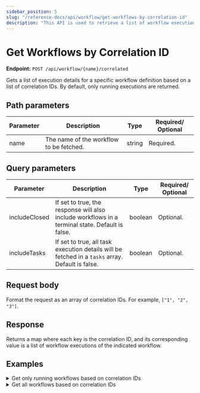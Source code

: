 ```yaml
---
sidebar_position: 5
slug: "/reference-docs/api/workflow/get-workflows-by-correlation-id"
description: "This API is used to retrieve a list of workflow executions based on its correlation IDs."
---
```



# Get Workflows by Correlation ID

**Endpoint:** `POST /api/workflow/{name}/correlated`

Gets a list of execution details for a specific workflow definition based on a list of correlation IDs. By default, only running executions are returned.

## Path parameters

| Parameter | Description                             | Type   | Required/ Optional |
| --------- | --------------------------------------- | ------ | ------------------ |
| name      | The name of the workflow to be fetched. | string | Required.          |

## Query parameters

| Parameter     | Description                                                                                      | Type    | Required/ Optional |
| ------------- | ------------------------------------------------------------------------------------------------ | ------- | ------------------ |
| includeClosed | If set to true, the response will also include workflows in a terminal state. Default is false.           | boolean | Optional.          |
| includeTasks  | If set to true, all task execution details will be fetched in a `tasks` array. Default is false. | boolean | Optional.          |

## Request body

Format the request as an array of correlation IDs. For example, `["1", "2", "3"]`.

## Response

Returns a map where each key is the correlation ID, and its corresponding value is a list of workflow executions of the indicated workflow.

## Examples

<details>
<summary>Get only running workflows based on correlation IDs</summary>

**Request**

```shell
curl -X 'POST' \
  'https://<YOUR_CLUSTER>/api/workflow/someWorkflow/correlated?includeClosed=false&includeTasks=false' \
  -H 'accept: */*' \
  -H 'X-Authorization: <TOKEN>' \
  -H 'Content-Type: application/json' \
  -d '[
  "1", "2"
]'
```

**Response**

The response includes only currently running workflow executions for each correlation ID because the `includeClosed` parameter is set to false.

```json
{
  "1": [
    {
      "ownerApp": "",
      "createTime": 1737091797157,
      "updateTime": 1737091797157,
      "createdBy": "user@example.com",
      "status": "RUNNING",
      "endTime": 0,
      "workflowId": "169f6da1-d494-11ef-a114-0af1b159704e",
      "tasks": [],
      "input": {},
      "output": {},
      "correlationId": "1",
      "taskToDomain": {},
      "failedReferenceTaskNames": [],
      "workflowDefinition": {
        "createTime": 1737019785656,
        "updateTime": 1737022056827,
        "name": "someWorkflow",
        "description": "test flow",
        "version": 1,
        "tasks": [
          {
            "name": "http",
            "taskReferenceName": "http_ref",
            "inputParameters": {
              "uri": "https://orkes-api-tester.orkesconductor.com/api",
              "method": "GET",
              "accept": "application/json",
              "contentType": "application/json",
              "encode": true
            },
            "type": "HTTP",
            "permissive": false
          },
          {
            "name": "wait",
            "taskReferenceName": "wait_ref",
            "inputParameters": {
              "duration": "7 seconds"
            },
            "type": "WAIT",
            "permissive": false
          }
        ],
        "inputParameters": [],
        "outputParameters": {
          "output": "${http_ref.output}"
        },
        "failureWorkflow": "",
        "schemaVersion": 2,
        "restartable": true,
        "workflowStatusListenerEnabled": false,
        "ownerEmail": "user@example.com",
        "timeoutPolicy": "ALERT_ONLY",
        "timeoutSeconds": 0,
        "variables": {},
        "inputTemplate": {},
        "enforceSchema": true
      },
      "priority": 0,
      "variables": {},
      "lastRetriedTime": 0,
      "failedTaskNames": [],
      "history": [],
      "rateLimited": false,
      "workflowVersion": 1,
      "startTime": 1737091797157,
      "workflowName": "someWorkflow"
    }
  ]
}
```

</details>

<details>
<summary>Get all workflows based on correlation IDs</summary>

**Request**

```shell
curl -X 'POST' \
  'https://<YOUR_CLUSTER>/api/workflow/someWorkflow/correlated?includeClosed=true&includeTasks=false' \
  -H 'accept: */*' \
  -H 'X-Authorization: <TOKEN>' \
  -H 'Content-Type: application/json' \
  -d '[
  "1", "2"
]'
```

**Response**

The response includes both running and completed workflow executions for each correlation ID because the` includeClosed` parameter is set to true.

```json
{
  "1": [
    {
      "ownerApp": "",
      "createTime": 1737091797157,
      "updateTime": 1737091797157,
      "createdBy": "user@example.com",
      "status": "RUNNING",
      "endTime": 0,
      "workflowId": "169f6da1-d494-11ef-a114-0af1b159704e",
      "tasks": [],
      "input": {},
      "output": {},
      "correlationId": "1",
      "taskToDomain": {},
      "failedReferenceTaskNames": [],
      "workflowDefinition": {
        "createTime": 1737019785656,
        "updateTime": 1737022056827,
        "name": "someWorkflow",
        "description": "test flow",
        "version": 1,
        "tasks": [
          {
            "name": "http",
            "taskReferenceName": "http_ref",
            "inputParameters": {
              "uri": "https://orkes-api-tester.orkesconductor.com/api",
              "method": "GET",
              "accept": "application/json",
              "contentType": "application/json",
              "encode": true
            },
            "type": "HTTP",
            "permissive": false
          },
          {
            "name": "wait",
            "taskReferenceName": "wait_ref",
            "inputParameters": {
              "duration": "7 seconds"
            },
            "type": "WAIT",
            "permissive": false
          }
        ],
        "inputParameters": [],
        "outputParameters": {
          "output": "${http_ref.output}"
        },
        "failureWorkflow": "",
        "schemaVersion": 2,
        "restartable": true,
        "workflowStatusListenerEnabled": false,
        "ownerEmail": "user@example.com",
        "timeoutPolicy": "ALERT_ONLY",
        "timeoutSeconds": 0,
        "variables": {},
        "inputTemplate": {},
        "enforceSchema": true
      },
      "priority": 0,
      "variables": {},
      "lastRetriedTime": 0,
      "failedTaskNames": [],
      "history": [],
      "rateLimited": false,
      "workflowVersion": 1,
      "startTime": 1737091797157,
      "workflowName": "someWorkflow"
    },
    {
      "ownerApp": "",
      "createTime": 1737091663648,
      "updateTime": 1737091670856,
      "createdBy": "user@example.com",
      "status": "COMPLETED",
      "endTime": 1737091670855,
      "workflowId": "c70b924d-d493-11ef-a114-0af1b159704e",
      "tasks": [],
      "input": {},
      "output": {
        "output": {
          "response": {
            "headers": {
              "Date": ["Fri, 17 Jan 2025 05:27:43 GMT"],
              "Content-Type": ["application/json"],
              "Content-Length": ["182"],
              "Connection": ["keep-alive"],
              "Strict-Transport-Security": [
                "max-age=15724800; includeSubDomains"
              ]
            },
            "reasonPhrase": "200 OK",
            "body": {
              "randomString": "sjmdxggwvkvcdgkcftih",
              "randomInt": 7870,
              "hostName": "orkes-api-sampler-67dfc8cf58-7ckpj",
              "apiRandomDelay": "0 ms",
              "sleepFor": "0 ms",
              "statusCode": "200",
              "queryParams": {}
            },
            "statusCode": 200
          }
        }
      },
      "correlationId": "1",
      "taskToDomain": {},
      "failedReferenceTaskNames": [],
      "workflowDefinition": {
        "createTime": 1737019785656,
        "updateTime": 1737022056827,
        "name": "someWorkflow",
        "description": "test flow",
        "version": 1,
        "tasks": [
          {
            "name": "http",
            "taskReferenceName": "http_ref",
            "inputParameters": {
              "uri": "https://orkes-api-tester.orkesconductor.com/api",
              "method": "GET",
              "accept": "application/json",
              "contentType": "application/json",
              "encode": true,
              "asyncComplete": false
            },
            "type": "HTTP",
            "permissive": false
          },
          {
            "name": "wait",
            "taskReferenceName": "wait_ref",
            "inputParameters": {
              "duration": "7 seconds"
            },
            "type": "WAIT",
            "permissive": false
          }
        ],
        "inputParameters": [],
        "outputParameters": {
          "output": "${http_ref.output}"
        },
        "failureWorkflow": "",
        "schemaVersion": 2,
        "restartable": true,
        "workflowStatusListenerEnabled": false,
        "ownerEmail": "user@example.com",
        "timeoutPolicy": "ALERT_ONLY",
        "timeoutSeconds": 0,
        "variables": {},
        "inputTemplate": {},
        "enforceSchema": true
      },
      "priority": 0,
      "variables": {},
      "lastRetriedTime": 0,
      "failedTaskNames": [],
      "history": [],
      "idempotencyKey": "",
      "rateLimited": false,
      "startTime": 1737091663648,
      "workflowName": "someWorkflow",
      "workflowVersion": 1
    }
  ],
  "2": [
    {
      "ownerApp": "",
      "createTime": 1737091691517,
      "updateTime": 1737091698635,
      "createdBy": "user@example.com",
      "status": "COMPLETED",
      "endTime": 1737091698632,
      "workflowId": "d7a80b1f-d493-11ef-a114-0af1b159704e",
      "tasks": [],
      "input": {},
      "output": {
        "output": {
          "response": {
            "headers": {
              "Date": ["Fri, 17 Jan 2025 05:28:11 GMT"],
              "Content-Type": ["application/json"],
              "Content-Length": ["182"],
              "Connection": ["keep-alive"],
              "Strict-Transport-Security": [
                "max-age=15724800; includeSubDomains"
              ]
            },
            "reasonPhrase": "200 OK",
            "body": {
              "randomString": "ayjkhmfpazcxthfpfvsr",
              "randomInt": 3510,
              "hostName": "orkes-api-sampler-67dfc8cf58-q2zd8",
              "apiRandomDelay": "0 ms",
              "sleepFor": "0 ms",
              "statusCode": "200",
              "queryParams": {}
            },
            "statusCode": 200
          }
        }
      },
      "correlationId": "2",
      "taskToDomain": {},
      "failedReferenceTaskNames": [],
      "workflowDefinition": {
        "createTime": 1737019785656,
        "updateTime": 1737022056827,
        "name": "someWorkflow",
        "description": "test flow",
        "version": 1,
        "tasks": [
          {
            "name": "http",
            "taskReferenceName": "http_ref",
            "inputParameters": {
              "uri": "https://orkes-api-tester.orkesconductor.com/api",
              "method": "GET",
              "accept": "application/json",
              "contentType": "application/json",
              "encode": true,
              "asyncComplete": false
            },
            "type": "HTTP",
            "permissive": false
          },
          {
            "name": "wait",
            "taskReferenceName": "wait_ref",
            "inputParameters": {
              "duration": "7 seconds"
            },
            "type": "WAIT",
            "permissive": false
          }
        ],
        "inputParameters": [],
        "outputParameters": {
          "output": "${http_ref.output}"
        },
        "failureWorkflow": "",
        "schemaVersion": 2,
        "restartable": true,
        "workflowStatusListenerEnabled": false,
        "ownerEmail": "user@example.com",
        "timeoutPolicy": "ALERT_ONLY",
        "timeoutSeconds": 0,
        "variables": {},
        "inputTemplate": {},
        "enforceSchema": true
      },
      "priority": 0,
      "variables": {},
      "lastRetriedTime": 0,
      "failedTaskNames": [],
      "history": [],
      "rateLimited": false,
      "startTime": 1737091691517,
      "workflowName": "someWorkflow",
      "workflowVersion": 1
    }
  ]
}
```

</details>
